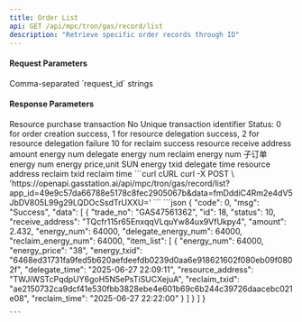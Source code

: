 ```yaml
---
title: Order List
api: GET /api/mpc/tron/gas/record/list
description: "Retrieve specific order records through ID"
---
```


#### Request Parameters
<ParamField query="ids" type="string" required>
    Comma-separated `request_id` strings
</ParamField>

#### Response Parameters
<Expandable title="object">
    <ResponseField name="trade_no" type="string">Resource purchase transaction No</ResponseField>
    <ResponseField name="id" type="string">Unique transaction identifier</ResponseField>
    <ResponseField name="status" type="string">Status: 0 for order creation success, 1 for resource delegation success, 2 for resource delegation failure 10 for reclaim success</ResponseField>
    <ResponseField name="receive_address" type="string">resource receive address</ResponseField>
    <ResponseField name="amount" type="string">amount</ResponseField>
    <ResponseField name="energy_num" type="string">energy num</ResponseField>
    <ResponseField name="delegate_energy_num" type="string">delegate energy num</ResponseField>
    <ResponseField name="reclaim_energy_num" type="string">reclaim energy num</ResponseField>
    <ResponseField name="item_list" type="string">
        子订单
        <Expandable title="object">
            <ResponseField name="energy_num" type="string">energy num</ResponseField>
            <ResponseField name="energy_price" type="string">energy price,unit SUN</ResponseField>
            <ResponseField name="energy_txid" type="string">energy txid</ResponseField>
            <ResponseField name="delegate_time" type="string">delegate time</ResponseField>
            <ResponseField name="resource_address" type="long">resource address</ResponseField>
            <ResponseField name="reclaim_txid" type="string">reclaim txid</ResponseField>
            <ResponseField name="reclaim_time" type="long">reclaim time</ResponseField>
        </Expandable>
    </ResponseField>
</Expandable>



<RequestExample>
    ```curl cURL
    curl -X POST \
    'https://openapi.gasstation.ai/api/mpc/tron/gas/record/list?app_id=49e9c57da66788e5178c8fec2905067b&data=fmDddiC4Rm2e4dV5JbDV805L99g29LQDOcSsdTrUXXU='
    ```
</RequestExample>



<ResponseExample>
    ```json
    {
    "code": 0,
    "msg": "Success",
    "data": [
        {
            "trade_no": "GAS47561362",
            "id": 18,
            "status": 10,
            "receive_address": "TQcfr115r65EnxqqVLquYw84ux9VfUkpy4",
            "amount": 2.432,
            "energy_num": 64000,
            "delegate_energy_num": 64000,
            "reclaim_energy_num": 64000,
            "item_list": [
                {
                    "energy_num": 64000,
                    "energy_price": "38",
                    "energy_txid": "6468ed31731fa9fed5b620aefdeefdb0239d0aa6e918621602f080eb09f0802f",
                    "delegate_time": "2025-06-27 22:09:11",
                    "resource_address": "TWJiWSTcPqdpUY6goH5N5ePsTiSUCXejuA",
                    "reclaim_txid": "ae2150732ca9dcf41e530fbb3828ebe4e601b69c6b244c39726daacebc021e08",
                    "reclaim_time": "2025-06-27 22:22:00"
                }
            ]
        }
    ]
}

    ```
</ResponseExample>